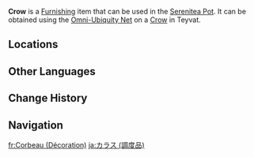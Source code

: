 {{About|the furnishing|the wildlife|Crow}}
{{Furnishing Infobox
|id             = 369149
|title          = Crow
|image          = Item Crow (Furnishing).png
|category       = Animal
|subcategory    = Outdoor Creature
|quality        = 3
|adeptal_energy = 100
|load           = 350
|reduced_load   = 350
|description    = A black colored avian.<br>The black on its feathers are darker than the long nights of [[Teyvat]]. When many of them circle in the sky, they can create the illusion of a solar eclipse.<br>Some locals consider them inauspicious, while others consider them a symbol of good fortune. As the saying goes, that's how traditions work.<br>Rumors abound among adventurers from various nations concerning [[Oz|a giant talking crow]] raised by [[Fischl|a young female investigator]] from Mondstadt... [[Tubby]] does not think there is any need to be alarmed. "Every animal has their own language, not just birds. Isn't it natural for intelligent beings to learn human language in turn?"
|mention        = Oz;Fischl;Tubby
|source1        = Omni-Ubiquity Net
}}
'''Crow''' is a [[Furnishing]] item that can be used in the [[Serenitea Pot]]. It can be obtained using the [[Omni-Ubiquity Net]] on a [[Crow]] in Teyvat.

==Locations==
{{Transclude|Crow|Locations}}

==Other Languages==
{{Other Languages
|Transclude = Crow
}}

==Change History==
{{Change History|2.3}}

== Navigation==
{{Furnishing Navbox/Living|Animal}}

[[fr:Corbeau (Décoration)]]
[[ja:カラス (調度品)]]
